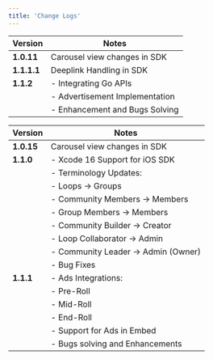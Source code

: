 ```yaml
---
title: 'Change Logs'
---
```


<Tabs>
  <Tab title="Android">

| Version    | Notes                                   |
|------------|-----------------------------------------|
| **1.0.11** | Carousel view changes in SDK           |
| **1.1.1.1**| Deeplink Handling in SDK               |
| **1.1.2**  | - Integrating Go APIs                  |
|            | - Advertisement Implementation         |
|            | - Enhancement and Bugs Solving         |

  </Tab>
  <Tab title="iOS">

| Version    | Notes                                   |
|------------|-----------------------------------------|
| **1.0.15** | Carousel view changes in SDK           |
| **1.1.0**  | - Xcode 16 Support for iOS SDK         |
|            | - Terminology Updates:                 |
|            |   - Loops → Groups                     |
|            |   - Community Members → Members        |
|            |   - Group Members → Members            |
|            |   - Community Builder → Creator        |
|            |   - Loop Collaborator → Admin          |
|            |   - Community Leader → Admin (Owner)   |
|            | - Bug Fixes                            |
| **1.1.1**  | - Ads Integrations:                    |
|            |   - Pre-Roll                           |
|            |   - Mid-Roll                           |
|            |   - End-Roll                           |
|            | - Support for Ads in Embed             |
|            | - Bugs solving and Enhancements        |

  </Tab>
</Tabs>
